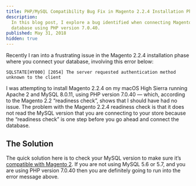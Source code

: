 ```yaml
---
title: PHP/MySQL Compatibility Bug Fix in Magento 2.2.4 Installation Phase
description:
  In this blog post, I explore a bug identified when connecting Magento 2.2.4 to a MySQL 8.0.11
  database using PHP version 7.0.40.
published: May 31, 2018
hidden: true
---
```


Recently I ran into a frustrating issue in the Magento 2.2.4 installation phase where you connect
your database, involving this error below:

```shell
SQLSTATE[HY000] [2054] The server requested authentication method unknown to the client
```

I was attempting to install Magento 2.2.4 on my macOS High Sierra running Apache 2 and MySQL 8.0.11,
using PHP version 7.0.40 — which, according to the Magento 2.2 “readiness check”, shows that I
should have had no issue. The problem with the Magento 2.2.4 readiness check is that it does not
read the MySQL version that you are connecting to your store because the “readiness check” is one
step before you go ahead and connect the database.

## The Solution

The quick solution here is to check your MySQL version to make sure it’s
[compatible with Magento 2](https://devdocs.magento.com/guides/v2.2/install-gde/system-requirements-tech.html).
If you are not using MySQL 5.6 or 5.7, and you are using PHP version 7.0.40 then you are definitely
going to run into the error message above.
